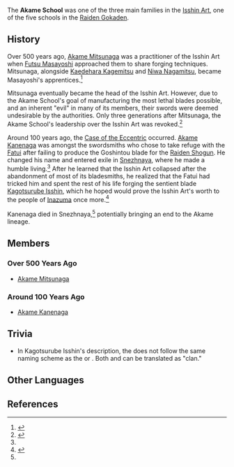 {{Terminology Infobox
|type         = Families
|type2        = Inazuma Clans
|affiliation  = Raiden Gokaden
|affiliation2 = Isshin Art
}}
The '''Akame School''' was one of the three main families in the [[Isshin Art]], one of the five schools in the [[Raiden Gokaden]].

==History==
Over 500 years ago, [[Akame Mitsunaga]] was a practitioner of the Isshin Art when [[Futsu Masayoshi]] approached them to share forging techniques. Mitsunaga, alongside [[Kaedehara Kagemitsu]] and [[Niwa Nagamitsu]], became Masayoshi's apprentices.<ref>{{Ref/Weapon|Haran Geppaku Futsu}}</ref>

Mitsunaga eventually became the head of the Isshin Art. However, due to the Akame School's goal of manufacturing the most lethal blades possible, and an inherent "evil" in many of its members, their swords were deemed undesirable by the authorities. Only three generations after Mitsunaga, the Akame School's leadership over the Isshin Art was revoked.<ref name="KagoIsshin">{{Ref/Weapon|Kagotsurube Isshin}}</ref>

Around 100 years ago, the [[Case of the Eccentric]] occurred. [[Akame Kanenaga]] was amongst the swordsmiths who chose to take refuge with the [[Fatui]] after failing to produce the Goshintou blade for the [[Raiden Shogun]]. He changed his name and entered exile in [[Snezhnaya]], where he made a humble living.<ref name="KagoIsshin" /> After he learned that the Isshin Art collapsed after the abandonment of most of its bladesmiths, he realized that the Fatui had tricked him and spent the rest of his life forging the sentient blade [[Kagotsurube Isshin]], which he hoped would prove the Isshin Art's worth to the people of [[Inazuma]] once more.<ref name="Ere">{{Ref/Quest|Ere the End, a Glance Back}}</ref>

Kanenaga died in Snezhnaya,<ref name="Ere" /> potentially bringing an end to the Akame lineage.

==Members==
===Over 500 Years Ago===
*[[Akame Mitsunaga]]

===Around 100 Years Ago===
*[[Akame Kanenaga]]

==Trivia==
* In Kagotsurube Isshin's description, the {{lang|Akame School|ja=赤目一門}} does not follow the same naming scheme as the {{lang|Kaedehara Clan|ja=楓原一族}} or {{lang|Niwa Clan|ja=丹羽一族}}. Both {{ja|一門}} and {{ja|一族}} can be translated as "clan."

==Other Languages==
{{Other Languages|default_hidden=1
|en      = Akame School
|zhs     = 赤目一门
|zhs_rm  = Chìmù Yīmén
|zht     = 赤目一門
|zht_rm  = Chìmù Yīmén
|ja      = 赤目一門
|ja_rm   = Akame Ichimon{{Assumed}}
|ko      = 아카메 문파
|es      = Escuela Akame
|fr      = École Akame
|ru      = Школа Акамэ
|th      = เชื้อสาย Akame
|vi      = Phái Akame
|de      = Akame-Schule
|id      = Sekolah Akame
|pt      = Escola Akame
|tr      = 
|it      = 
}}

==References==
{{Reflist}}